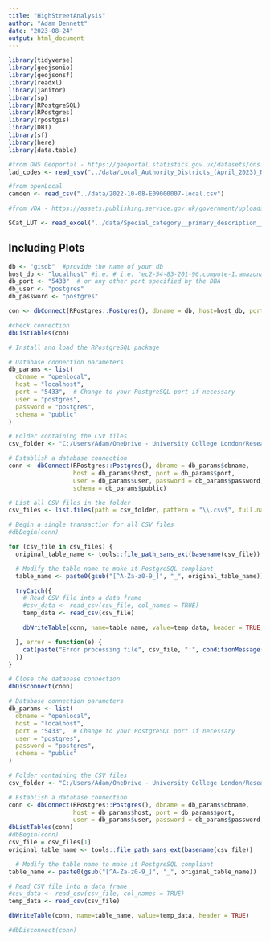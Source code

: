 ```yaml
---
title: "HighStreetAnalysis"
author: "Adam Dennett"
date: "2023-08-24"
output: html_document
---
```


```r
library(tidyverse)
library(geojsonio)
library(geojsonsf)
library(readxl)
library(janitor)
library(sp)
library(RPostgreSQL)
library(RPostgres)
library(rpostgis)
library(DBI)
library(sf)
library(here)
library(data.table)
```


```r
#from ONS Geoportal - https://geoportal.statistics.gov.uk/datasets/ons::local-authority-districts-april-2023-names-and-codes-in-the-united-kingdom/explore 
lad_codes <- read_csv("../data/Local_Authority_Districts_(April_2023)_Names_and_Codes_in_the_United_Kingdom.csv")

#from openLocal
camden <- read_csv("../data/2022-10-08-E09000007-local.csv")

#from VOA - https://assets.publishing.service.gov.uk/government/uploads/system/uploads/attachment_data/file/450034/Data_Info_and_Methodology.pdf - excel file link p3

SCat_LUT <- read_excel("../data/Special_category__primary_description__property_types_and_sector_mappings.xls", col_types = c("text","text","text","text","text","text","text","text","text","text")) %>% clean_names()

```

## Including Plots

```r
db <- "gisdb"  #provide the name of your db
host_db <- "localhost" #i.e. # i.e. 'ec2-54-83-201-96.compute-1.amazonaws.com'
db_port <- "5433"  # or any other port specified by the DBA
db_user <- "postgres"  
db_password <- "postgres"

con <- dbConnect(RPostgres::Postgres(), dbname = db, host=host_db, port=db_port, user=db_user, password=db_password) 

#check connection
dbListTables(con)
```


```r
# Install and load the RPostgreSQL package

# Database connection parameters
db_params <- list(
  dbname = "openlocal",
  host = "localhost",
  port = "5433",  # Change to your PostgreSQL port if necessary
  user = "postgres",
  password = "postgres",
  schema = "public"
)

# Folder containing the CSV files
csv_folder <- "C:/Users/Adam/OneDrive - University College London/Research/OpenLocal/openLocal-Q3-2022-local-history/app/workings/REPORT"

# Establish a database connection
conn <- dbConnect(RPostgres::Postgres(), dbname = db_params$dbname,
                  host = db_params$host, port = db_params$port,
                  user = db_params$user, password = db_params$password, 
                  schema = db_params$public)

# List all CSV files in the folder
csv_files <- list.files(path = csv_folder, pattern = "\\.csv$", full.names = TRUE)

# Begin a single transaction for all CSV files
#dbBegin(conn)

for (csv_file in csv_files) {
  original_table_name <- tools::file_path_sans_ext(basename(csv_file))

  # Modify the table name to make it PostgreSQL compliant
  table_name <- paste0(gsub("[^A-Za-z0-9_]", "_", original_table_name))

  tryCatch({
    # Read CSV file into a data frame
    #csv_data <- read_csv(csv_file, col_names = TRUE)
    temp_data <- read_csv(csv_file)

    dbWriteTable(conn, name=table_name, value=temp_data, header = TRUE, sep = ',', overwrite = TRUE)

  }, error = function(e) {
    cat(paste("Error processing file", csv_file, ":", conditionMessage(e), "\n"))
  })
}

# Close the database connection
dbDisconnect(conn)

```

```r

# Database connection parameters
db_params <- list(
  dbname = "openlocal",
  host = "localhost",
  port = "5433",  # Change to your PostgreSQL port if necessary
  user = "postgres",
  password = "postgres",
  schema = "public"
)

# Folder containing the CSV files
csv_folder <- "C:/Users/Adam/OneDrive - University College London/Research/OpenLocal/openLocal-Q3-2022-local-history/app/workings/REPORT"

# Establish a database connection
conn <- dbConnect(RPostgres::Postgres(), dbname = db_params$dbname,
                  host = db_params$host, port = db_params$port,
                  user = db_params$user, password = db_params$password, schema = db_params$public)
dbListTables(conn)
#dbBegin(conn)
csv_file = csv_files[1]
original_table_name <- tools::file_path_sans_ext(basename(csv_file))

  # Modify the table name to make it PostgreSQL compliant
table_name <- paste0(gsub("[^A-Za-z0-9_]", "_", original_table_name))

# Read CSV file into a data frame
#csv_data <- read_csv(csv_file, col_names = TRUE)
temp_data <- read_csv(csv_file)

dbWriteTable(conn, name=table_name, value=temp_data, header = TRUE)

#dbDisconnect(conn)
```

